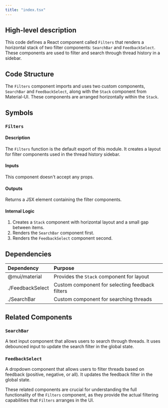 ```yaml
---
title: "index.tsx"
---
```


## High-level description
This code defines a React component called `Filters` that renders a horizontal stack of two filter components: `SearchBar` and `FeedbackSelect`. These components are used to filter and search through thread history in a sidebar.

## Code Structure
The `Filters` component imports and uses two custom components, `SearchBar` and `FeedbackSelect`, along with the `Stack` component from Material-UI. These components are arranged horizontally within the `Stack`.

## Symbols

### `Filters`
#### Description
The `Filters` function is the default export of this module. It creates a layout for filter components used in the thread history sidebar.

#### Inputs
This component doesn't accept any props.

#### Outputs
Returns a JSX element containing the filter components.

#### Internal Logic
1. Creates a `Stack` component with horizontal layout and a small gap between items.
2. Renders the `SearchBar` component first.
3. Renders the `FeedbackSelect` component second.

## Dependencies
| Dependency | Purpose |
|:-----------|:--------|
| @mui/material | Provides the `Stack` component for layout |
| ./FeedbackSelect | Custom component for selecting feedback filters |
| ./SearchBar | Custom component for searching threads |

## Related Components

### `SearchBar`
A text input component that allows users to search through threads. It uses debounced input to update the search filter in the global state.

### `FeedbackSelect`
A dropdown component that allows users to filter threads based on feedback (positive, negative, or all). It updates the feedback filter in the global state.

These related components are crucial for understanding the full functionality of the `Filters` component, as they provide the actual filtering capabilities that `Filters` arranges in the UI.